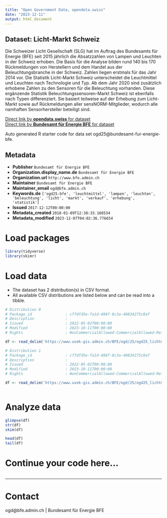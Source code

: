 ```yaml
---
title: "Open Government Data, opendata.swiss"
date: "2023-12-11"
output: html_document
---
```


## Dataset: Licht-Markt Schweiz

Die Schweizer Licht Gesellschaft (SLG) hat im Auftrag des Bundesamts für Energie (BFE) seit 2015 jährlich die Absatzzahlen von Lampen und Leuchten in der Schweiz erhoben. Die Basis für die Analyse bilden rund 140 bis 170 Rückmeldungen von Herstellern und dem Handel aus der Beleuchtungsbranche in der Schweiz. Zahlen liegen erstmals für das Jahr 2014 vor. Die Statistik Licht-Markt Schweiz unterscheidet die Leuchtmittel und Leuchten nach Technologie und Typ. Ab dem Jahr 2020 sind zusätzlich erhobene Zahlen zu den Sensoren für die Beleuchtung vorhanden. Diese ergänzende Statistik Beleuchtungssensoren-Markt Schweiz ist ebenfalls nach Typen differenziert. Sie basiert teilweise auf der Erhebung zum Licht-Markt sowie auf Rückmeldungen aller sensNORM-Mitglieder, wodurch alle namhaften Sensorhersteller beteiligt sind.

[Direct link by **opendata.swiss** for dataset](https://opendata.swiss/de/dataset/licht-markt-schweiz)<br>
[Direct link by **Bundesamt für Energie BFE** for dataset](https://www.bfe.admin.ch/ogd25)

Auto generated R starter code for data set ogd25@bundesamt-fur-energie-bfe.

## Metadata

- **Publisher** `Bundesamt für Energie BFE`
- **Organization.display_name.de** `Bundesamt für Energie BFE`
- **Organization.url** `http://www.bfe.admin.ch`
- **Maintainer** `Bundesamt für Energie BFE`
- **Maintainer_email** `ogd@bfe.admin.ch`
- **Keywords.de** `['ogd25-bfe', 'leuchtmittel', 'lampen', 'leuchten', 'beleuchtung', 'licht', 'markt', 'verkauf', 'erhebung', 'statistik']`
- **Issued** `2017-12-12T00:00:00`
- **Metadata_created** `2018-01-09T12:38:33.168534`
- **Metadata_modified** `2023-12-07T04:02:36.776654`


# Load packages

```r

library(tidyverse)
library(skimr)

```

# Load data

-   The dataset has 2 distribution(s) in CSV format.
-   All available CSV distributions are listed below and can be read into a tibble.

```r

# Distribution 0
# Package_id               : cf7dfd5e-fa1d-498f-8c3a-40834275c0af
# Description              : 
# Issued                   : 2022-05-02T00:00:00
# Modified                 : 2023-10-11T00:00:00
# Rights                   : NonCommercialAllowed-CommercialAllowed-ReferenceRequired

df <- read_delim('https://www.uvek-gis.admin.ch/BFE/ogd/25/ogd25_lichtmarktschweiz.csv')

# Distribution 1
# Package_id               : cf7dfd5e-fa1d-498f-8c3a-40834275c0af
# Description              : 
# Issued                   : 2022-05-02T00:00:00
# Modified                 : 2023-10-11T00:00:00
# Rights                   : NonCommercialAllowed-CommercialAllowed-ReferenceRequired

df <- read_delim('https://www.uvek-gis.admin.ch/BFE/ogd/25/ogd25_lichtmarktschweiz_sensoren.csv')



```

# Analyze data

```r

glimpse(df)
str(df)
skim(df)

head(df)
tail(df)

```

# Continue your code here...

```r

```

------------------------------------------------------------------------

# Contact

ogd@bfe.admin.ch | Bundesamt für Energie BFE
